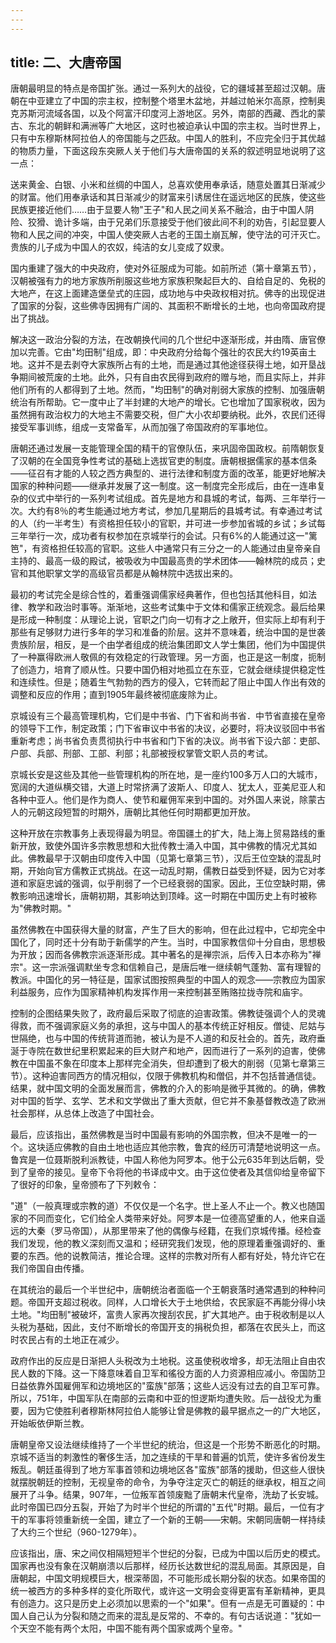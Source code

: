 ```yaml
---
---
---
```

title: 二、大唐帝国
---



唐朝最明显的特点是帝国扩张。通过一系列大的战役，它的疆域甚至超过汉朝。唐朝在中亚建立了中国的宗主权，控制整个塔里木盆地，并越过帕米尔高原，控制奥克苏斯河流域各国，以及个阿富汗印度河上游地区。另外，南部的西藏、西北的蒙古、东北的朝鲜和满洲等广大地区，这时也被迫承认中国的宗主权。当时世界上，只有中东穆斯林阿拉伯人的帝国能与之匹敌。中国人的胜利，不应完全归于其优越的物质力量，下面这段东突厥人关于他们与大唐帝国的关系的叙述明显地说明了这一点：

送来黄金、白银、小米和丝绸的中国人，总喜欢使用奉承话，随意处置其日渐减少的财富。他们用奉承话和其日渐减少的财富来引诱居住在遥远地区的民族，使这些民族更接近他们……由于显要人物"王子"和人民之间关系不融洽，由于中国人阴险、狡猾、诡计多端，由于兄弟们乐意接受于他们彼此间不利的劝告，引起显要人物和人民之间的冲突，中国人使突厥人古老的王国土崩瓦解，使守法的可汗灭亡。贵族的儿子成为中国人的农奴，纯洁的女儿变成了奴隶。

国内重建了强大的中央政府，使对外征服成为可能。如前所述（第十章第五节），汉朝被强有力的地方家族所削服这些地方家族积聚起巨大的、自给自足的、免税的大地产，在这上面建造堡垒式的庄园，成功地与中央政权相对抗。佛寺的出现促进了国家的分裂，这些佛寺因拥有广阔的、其面积不断增长的土地，也向帝国政府提出了挑战。

解决这一政治分裂的方法，在改朝换代间的几个世纪中逐渐形成，并由隋、唐官僚加以完善。它由"均田制"组成，即：中央政府分给每个强壮的农民大约19英亩土地。这并不是去剥夺大家族所占有的土地，而是通过其他途径获得土地，如开垦战争期间被荒废的土地。此外，只有自由农民得到政府的赠与地，而且实际上，并非他们所有的人都得到了土地。然而，"均田制"的确对削弱大家族的控制、加强唐朝统治有所帮助。它一度中止了半封建的大地产的增长。它也增加了国家税收，因为虽然拥有政治权力的大地主不需要交税，但广大小农却要纳税。此外，农民们还得接受军事训练，组成一支常备军，从而加强了帝国政府的军事地位。

唐朝还通过发展一支能管理全国的精干的官僚队伍，来巩固帝国政权。前隋朝恢复了汉朝的在全国竞争性考试的基础上选拔官吏的制度。唐朝根据儒家的基本信条——征召有才能的人较之西方典型的、进行法律和制度方面的改革，能更好地解决国家的种种问题——继承并发展了这一制度。这一制度完全形成后，由在一连串复杂的仪式中举行的一系列考试组成。首先是地方和县城的考试，每两、三年举行一次。大约有8％的考生能通过地方考试，参加几星期后的县城考试。有幸通过考试的人（约一半考生）有资格担任较小的官职，并可进一步参加省城的乡试；乡试每三年举行一次，成功者有权参加在京城举行的会试。只有6%的人能通过这一"篱笆"，有资格担任较高的官职。这些人中通常只有三分之一的人能通过由皇帝亲自主持的、最高一级的殿试，被吸收为中国最高贵的学术团体——翰林院的成员；史官和其他职掌文学的高级官员都是从翰林院中选拔出来的。

最初的考试完全是综合性的，着重强调儒家经典著作，但也包括其他科目，如法律、教学和政治时事等。渐渐地，这些考试集中于文体和儒家正统观念。最后给果是形成一种制度：从理论上说，官职之门向一切有才之上敞开，但实际上却有利于那些有足够财力进行多年的学习和准备的阶层。这并不意味着，统治中国的是世袭贵族阶层，相反，是一个由学者组成的统治集团即文人学士集团，他们为中国提供了一种赢得欧洲人敬佩的有效稳定的行政管理。另一方面，也正是这一制度，扼制了创造力，培育了顺从性。只要中国仍相对地孤立在东亚，它就会继续提供稳定性和连续性。但是；随着生气勃勃的西方的侵入，它转而起了阻止中国人作出有效的调整和反应的作用；直到1905年最终被彻底废除为止。

京城设有三个最高管理机构，它们是中书省、门下省和尚书省．中节省直接在皇帝的领导下工作，制定政策；门下省审议中书省的决议，必要时，将决议驳回中书省重新考虑；尚书省负责贯彻执行中书省和门下省的决议。尚书省下设六部：吏部、户部、兵部、刑部、工部、利部；礼部被授权掌管文职人员的考试。

京城长安是这些及其他一些管理机构的所在地，是一座约100多万人口的大城市，宽阔的大道纵横交错，大道上时常挤满了波斯人、印度人、犹太人，亚美尼亚人和各种中亚人。他们是作为商人、使节和雇佣军来到中国的。对外国人来说，除蒙古人的元朝这段短暂的时期外，唐朝比其他任何时期都更加开放。

这种开放在宗教事务上表现得最为明显。帝国疆土的扩大，陆上海上贸易路线的重新开放，致使外国许多宗教思想和大批传教士涌入中国，其中佛教的情况尤其如此。佛教最早于汉朝由印度传入中国（见第七章第三节），汉后王位空缺的混乱时期，开始向官方儒教正式挑战。在这一动乱时期，儒教日益受到怀疑，因为它对孝道和家庭忠诚的强调，似乎削弱了一个已经衰弱的国家。因此，王位空缺时期，佛教影响迅速增长，唐朝初期，其影响达到顶峰。这一时期在中国历史上有时被称为"佛教时期。"

虽然佛教在中国获得大量的财富，产生了巨大的影响，但在此过程中，它却完全中国化了，同时还十分有助于新儒学的产生。当时，中国家教信仰十分自由，思想极为开放；因而各佛教宗派逐渐形成。其中著名的是禅宗派，后传入日本亦称为"禅宗"。这一宗派强调默坐专念和信赖自己，是唐后唯一继续朝气蓬勃、富有理智的教派。中国化的另一特征是，国家试图按照典型的中国人的观念——宗教应为国家利益服务，应作为国家精神机构发挥作用一来控制甚至贿赂拉拢寺院和庙宇。

控制的企图结果失败了，政府最后采取了彻底的迫害政策。佛教徒强调个人的灵魂得救，而不强调家庭义务的承担，这与中国人的基本传统正好相反。僧徒、尼姑与世隔绝，也与中国的传统背道而驰，被认为是不人道的和反社会的。首先，政府垂涎于寺院在数世纪里积累起来的巨大财产和地产，因而进行了一系列的迫害，使佛教在中国虽不象在印度本上那样完全消失，但却遭到了极大的削弱（见第七章第三节）。这种迫害同西方的情况相似，仅限于佛教机构和僧侣，并不包括普通信徒。结果，就中国文明的全面发展而言，佛教的介入的影响是微乎其微的。的确，佛教对中国的哲学、玄学、艺术和文学做出了重大贡献，但它并不象基督教改造了欧洲社会那样，从总体上改造了中国社会。

最后，应该指出，虽然佛教是当时中国最有影响的外国宗教，但决不是唯一的一个。这块适应佛教的自由土地也适应其他宗教，鲁宾的经历可清楚地说明这一点。鲁宾是一位聂斯脱利派教徒，中国人称他为阿罗本。他于公元635年到达后朝，受到了皇帝的接见。皇帝下令将他的书译成中文。由于这位使者及其信仰给皇帝留下了很好的印象，皇帝颁布了下列敕令：

"道"（一般真理或宗教的道）不仅仅是一个名字。世上圣人不止一个。教义也随国家的不同而变化，它们给全人类带来好处。阿罗本是一位德高望重的人，他来自遥远的大秦（罗马帝国），从那里带来了他的偶像与经籍，在我们京城传播。经检查我们发现，他的教义深刻而又温和；经研究我们发现，他的原理着重强调好的、重要的东西。他的说教简洁，推论合理。这样的宗教对所有人都有好处，特允许它在我们帝国自由传播。

在其统治的最后一个半世纪中，唐朝统治者面临一个王朝衰落时通常遇到的种种问题。帝国开支超过税收。同样，人口增长大于土地供给，农民家庭不再能分得小块土地。"均田制"被破坏，富贵人家再次搜刮农民，扩大其地产。由于税收制是以人头税为基础，因此，支付不断增长的帝国开支的捐税负担，都落在农民头上，而这时农民占有的土地正在减少。

政府作出的反应是日渐把人头税改为土地税。这虽使税收增多，却无法阻止自由农民人数的下降。这一下降意味着自卫军和徭役方面的人力资源相应减小。帝国防卫日益依靠外国雇佣军和边境地区的"蛮族"部落；这些人远没有过去的自卫军可靠。所以，751年，中国军队在南部的云南和中亚的怛逻斯均遭失败。后一战役尤为重要，因为它使胜利者穆斯林阿拉伯人能够让曾是佛教的最早据点之一的广大地区，开始皈依伊斯兰教。

唐朝皇帝又设法继续维持了一个半世纪的统治，但这是一个形势不断恶化的时期。京城不适当的刺激性的奢侈生活，加之连续的干旱和普遍的饥荒，使许多省份发生叛乱。朝廷虽得到了地方军事首领和边境地区各"蛮族"部落的援助，但这些人很快就摆脱朝廷的控制，无视皇帝的命令，为争夺注定灭亡的朝廷的继承权，相互之间展开了斗争。结果，907年，一位叛军首领废黜了唐朝末代皇帝，洗劫了长安城。此时帝国已四分五裂，开始了为时半个世纪的所谓的"五代"时期。最后，一位有才干的军事将领重新统一全国，建立了一个新的王朝——宋朝。宋朝同唐朝一样持续了大约三个世纪（960-1279年）。

应该指出，唐、宋之间仅相隔短短半个世纪的分裂，已成为中国以后历史的模式。国家再也没有象在汉朝崩溃以后那样，经历长达数世纪的混乱局面。其原因是，自唐朝起，中国文明规模巨大，根深蒂固，不可能形成长期分裂的状态。如果帝国的统一被西方的多种多样的变化所取代，或许这一文明会变得更富有革新精神，更具有创造力。这只是历史上必须加以思索的一个"如果"。但有一点是无可置疑的：中国人自己认为分裂和随之而来的混乱是反常的、不幸的。有句古话说道："犹如一个天空不能有两个太阳，中国不能有两个国家或两个皇帝。"